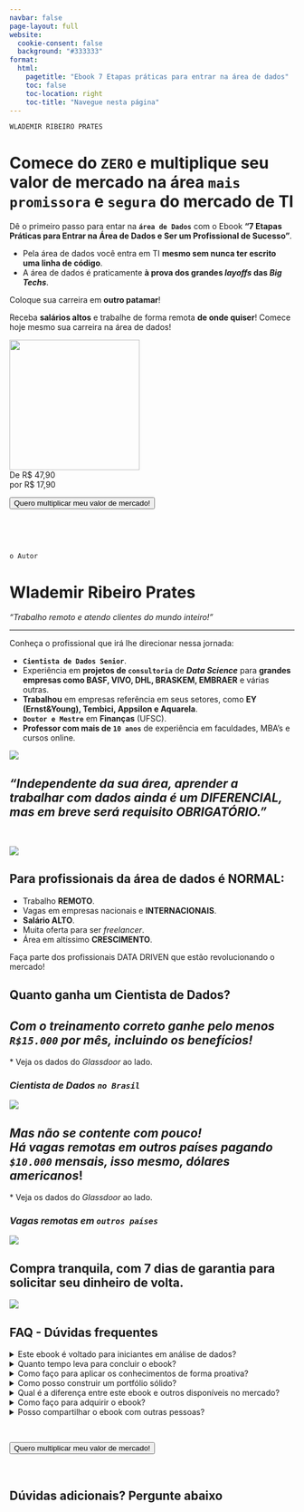 ```yaml
---
navbar: false
page-layout: full
website:
  cookie-consent: false
  background: "#333333"
format:
  html:
    pagetitle: "Ebook 7 Etapas práticas para entrar na área de dados"
    toc: false
    toc-location: right
    toc-title: "Navegue nesta página"
---
```

::: {.column-screen}

<a href="#top"></a>

::: {.column-page}
::: {.grid}
::: {.g-col-12 .g-col-md-5 .g-start-md-2}
`WLADEMIR RIBEIRO PRATES`

# Comece do **`ZERO`** e **multiplique seu valor de mercado** na área **`mais promissora`** e **`segura`** do mercado de **TI**

Dê o primeiro passo para entar na **`área de Dados`** com o Ebook **"7 Etapas Práticas para Entrar na Área de Dados e Ser um Profissional de Sucesso"**.

<div class="text-box">
- Pela área de dados você entra em TI **mesmo sem nunca ter escrito uma linha de código**.
- A área de dados é praticamente **à prova dos grandes *layoffs* das *Big Techs***.<br>

</div>

<p>Coloque sua carreira em **outro patamar**!</p>
:::

::: {.g-col-12 .g-col-md-5}

```{=html}
<div id="ebook_carreira_box">
  <div id="ebook_carreira_box_scroll">
    
    <p>Receba <b>salários altos</b> e trabalhe de forma remota <b>de onde quiser</b>! Comece hoje mesmo sua carreira na área de dados!</p>

    <div class="center"> 
      <img width="230" src="mockup_ebook_carreira_dados.png">
    </div>

    <div class="center">
      De <span class="strike">R$ 47,90</span><br/>
      <span class="novo_preco">por R$ 17,90</span>
    </div>

    <div class="center">
      <p>
        <a href="https://secure.doppus.com/pay/PB3J0JMB3J0JGZOHJHZ" class="back-to-top">
          <button id="cta-button">Quero multiplicar meu valor de mercado!</button>
        </a>
      </p>
    </div>
  </div>
</div>
```
:::
:::
:::
<br>
:::


::: {.column-screen .lp_full_screen_dark_blue_gradient}

<br>

::: {.column-screen}
::: {.grid}
::: {.g-col-12 .g-col-md-5 .g-start-md-2}

`o Autor`

# **Wlademir Ribeiro Prates**

<em>"Trabalho remoto e atendo clientes do mundo inteiro!"</em>

<hr></hr>

Conheça o profissional que irá lhe direcionar nessa jornada:

- **`Cientista de Dados Senior`**.
- Experiência em **projetos de `consultoria`** de ***Data Science*** para **grandes empresas como BASF, VIVO, DHL, BRASKEM, EMBRAER** e várias outras.
- **Trabalhou** em empresas referência em seus setores, como **EY (Ernst&Young), Tembici, Appsilon e Aquarela**.
- **`Doutor e Mestre`** em **Finanças** (UFSC).
- **Professor com mais de `10 anos`** de experiência em faculdades, MBA's e cursos online.
:::

::: {.g-col-12 .g-col-md-5}
![](foto_wlad_pb.png)
:::
:::
:::
:::

::: {.column-screen .lp_full_screen_light}
::: {.column-body-outset .center}
# *"Independente da sua área, aprender a trabalhar com dados ainda é um DIFERENCIAL, mas em breve será requisito OBRIGATÓRIO."*
<br>
:::
:::

::: {.column-screen .lp_full_screen_light}
::: {.column-page}
::: {.grid}
::: {.g-col-12 .g-col-md-5 .g-start-md-2}
![](money_freedom.png)
:::
::: {.g-col-12 .g-col-md-5}
## Para profissionais da área de dados é **NORMAL**:

- Trabalho **REMOTO**.
- Vagas em empresas nacionais e **INTERNACIONAIS**.
- **Salário ALTO**.
- Muita oferta para ser *freelancer*.
- Área em altíssimo **CRESCIMENTO**.

Faça parte dos profissionais DATA DRIVEN que estão revolucionando o mercado!
:::
:::
:::
:::

::: {.column-page}
# **Quanto ganha um Cientista de Dados?**
::: {.grid}
::: {.g-col-12 .g-col-md-5 .g-start-md-2}

## *Com o <b>treinamento correto</b> ganhe pelo menos <b>`R$15.000`</b> por mês, incluindo os benefícios!*

\* Veja os dados do *Glassdoor* ao lado.

:::
::: {.g-col-12 .g-col-md-5}
### *Cientista de Dados `no Brasil`*

![](glassdoor_data_scientist_br.jpg)
:::
:::

::: {.grid}
::: {.g-col-12 .g-col-md-5 .g-start-md-2}
## *Mas não se contente com pouco! <br>Há <b>vagas remotas</b> em outros países pagando <b>`$10.000`</b> mensais, isso mesmo, <b>dólares americanos</b>*!

\* Veja os dados do *Glassdoor* ao lado.
:::
::: {.g-col-12 .g-col-md-5}
### *Vagas remotas em `outros países`*
![](glassdoor_data_scientist_usa.jpg)
:::
:::
:::

::: {.column-page}
::: {.grid}
::: {.g-col-12 .g-col-md-5 .g-start-md-2}
## **Compra tranquila**, com 7 dias de garantia para solicitar seu dinheiro de volta.
:::
::: {.g-col-12 .g-col-md-5}
![](garantia_7_dias_250px.png)
:::
:::
:::

::: {.column-screen .lp_full_screen_light}
::: {.column-body}
## **FAQ - Dúvidas frequentes**
```{=html}
<div class="faq-container">
  <details class="faq-question">
    <summary class="faq-question_title">Este ebook é voltado para iniciantes em análise de dados?</summary>
    <p class="faq-question_answer">Sim, este ebook é uma introdução à área de dados e é adequado para iniciantes que desejam ingressar nesse mercado.</p>
  </details>
  <details class="faq-question">
    <summary class="faq-question_title">Quanto tempo leva para concluir o ebook?</summary>
    <p class="faq-question_answer">O tempo estimado de conclusão do ebook é de acordo com o seu ritmo de estudo, você pode fazer em um dia ou em algumas semanas.</p>
  </details>
  <details class="faq-question">
    <summary class="faq-question_title">Como faço para aplicar os conhecimentos de forma proativa?</summary>
    <p class="faq-question_answer">O ebook apresenta dicas e estratégias para você aplicar os conhecimentos adquiridos de forma proativa, garantindo assim um destaque no mercado de trabalho.</p>
  </details>
  <details class="faq-question">
    <summary class="faq-question_title">Como posso construir um portfólio sólido?</summary>
    <p class="faq-question_answer">O ebook apresenta as melhores práticas para você construir um portfólio sólido e impressionar os recrutadores na área de dados.</p>
  </details>
  <details class="faq-question">
    <summary class="faq-question_title">Qual é a diferença entre este ebook e outros disponíveis no mercado?</summary>
    <p class="faq-question_answer">Este ebook se concentra nas etapas práticas e essenciais para ingressar na área de dados, abordando desde a formação e habilidades necessárias até a busca por oportunidades e o avanço na carreira.</p>
  </details>
  <details class="faq-question">
    <summary class="faq-question_title">Como faço para adquirir o ebook?</summary>
    <p class="faq-question_answer">Basta clicar no botão disponível nesta página e seguir as instruções para adquirir o ebook e começar a mudar sua carreira na área de dados.</p>
  </details>
  <details class="faq-question">
    <summary class="faq-question_title">Posso compartilhar o ebook com outras pessoas?</summary>
    <p class="faq-question_answer">Não. O ebook é protegido por direitos autorais e só pode ser utilizado pelo comprador. Qualquer reprodução ou distribuição sem autorização é proibida e sujeita a penalidades legais.</p>
  </details>
</div>
```
<br>
:::
:::

::: {.column-screen .lp_full_screen_light}
```{=html}
<div class="center">
<a href="#top" class="back-to-top">
<button id="cta-button">Quero multiplicar meu valor de mercado!</button>
</a>
</div>
```
<br>
:::

## Dúvidas adicionais? Pergunte abaixo